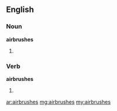 ==English==
===Noun===
'''airbrushes'''
#{{plural of|[[airbrush]]}}

===Verb===
'''airbrushes'''
#{{third-person singular of|[[airbrush]]}}

[[ar:airbrushes]]
[[mg:airbrushes]]
[[my:airbrushes]]